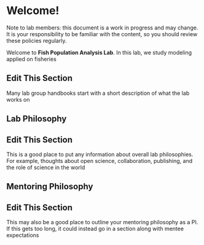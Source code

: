 <!-- NOTE: do not re-name this file!  It has to be called index.qmd -->

# Welcome! {.unnumbered}

::: callout-note
Note to lab members: this document is a work in progress and may change.
It is your responsibility to be familiar with the content, so you should review these policies regularly.
:::

Welcome to **Fish Population Analysis Lab**.
In this lab, we study modeling applied on fisheries

::: callout-important
## Edit This Section


Many lab group handbooks start with a short description of what the lab works on
:::

## Lab Philosophy

::: callout-important
## Edit This Section

This is a good place to put any information about overall lab philosophies.
For example, thoughts about open science, collaboration, publishing, and the role of science in the world
:::

## Mentoring Philosophy

::: callout-important
## Edit This Section

This may also be a good place to outline your mentoring philosophy as a PI.
If this gets too long, it could instead go in a section along with mentee expectations
:::

